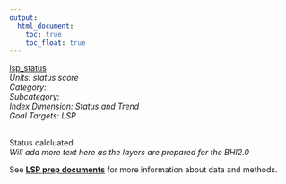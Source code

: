 ```yaml
---
output:
  html_document:
    toc: true
    toc_float: true
---
```


[lsp_status](https://github.com/OHI-Science/bhi/blob/master/baltic/layers/lsp_status_by_rgn_bhi2015.csv)\
*Units: status score*\
*Category:*\
*Subcategory:*\
*Index Dimension: Status and Trend*\
*Goal Targets: LSP*\
<br>

Status calcluated\
*Will add more text here as the layers are prepared for the BHI2.0*

See [**LSP prep documents**](https://github.com/OHI-Science/bhi-1.0-archive/blob/draft/baltic2015/prep/LSP/lsp_prep.md) for more information about data and methods.

<br>

